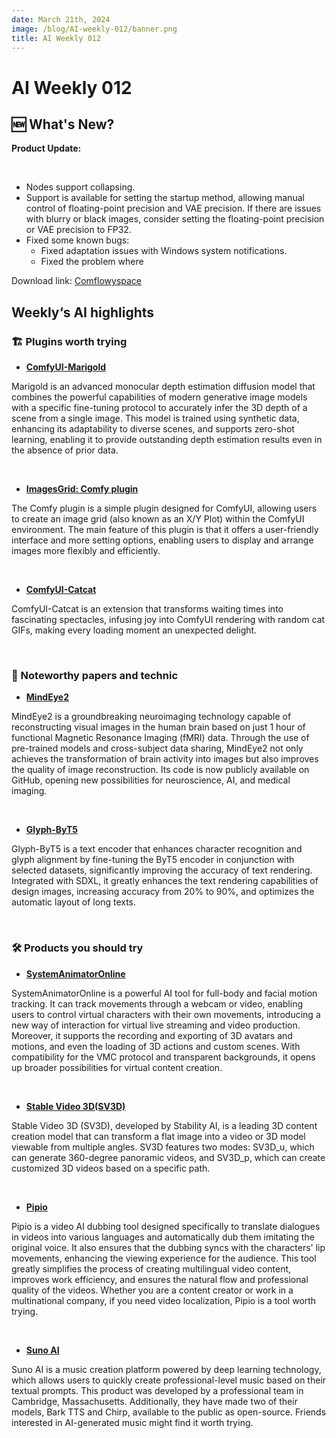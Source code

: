 ```yaml
---
date: March 21th, 2024
image: /blog/AI-weekly-012/banner.png
title: AI Weekly 012
---
```



# AI Weekly 012

## 🆕 What's New?
**Product Update:**

<br/>
<PhotoProvider>
  <PhotoView src="/space/010.png">
    <img src="/space/010.png" alt="" className='rounded-lg'/>
  </PhotoView>
</PhotoProvider>

- Nodes support collapsing.
- Support is available for setting the startup method, allowing manual control of floating-point precision and VAE precision. If there are issues with blurry or black images, consider setting the floating-point precision or VAE precision to FP32.
- Fixed some known bugs:
  - Fixed adaptation issues with Windows system notifications.
  - Fixed the problem where

Download link: [Comflowyspace](https://github.com/6174/comflowyspace/releases)

## Weekly‘s AI highlights

### 🏗️ Plugins worth trying

* [**ComfyUI-Marigold**](https://github.com/kijai/ComfyUI-Marigold)

Marigold is an advanced monocular depth estimation diffusion model that combines the powerful capabilities of modern generative image models with a specific fine-tuning protocol to accurately infer the 3D depth of a scene from a single image. This model is trained using synthetic data, enhancing its adaptability to diverse scenes, and supports zero-shot learning, enabling it to provide outstanding depth estimation results even in the absence of prior data.

<br/>
<PhotoProvider>
  <PhotoView src="/blog/AI-weekly-012/001.png">
    <img src="/blog/AI-weekly-012/001.png" alt="" className="rounded-lg"/>
  </PhotoView>
</PhotoProvider>

* [**ImagesGrid: Comfy plugin**](https://github.com/LEv145/images-grid-comfy-plugin)

The Comfy plugin is a simple plugin designed for ComfyUI, allowing users to create an image grid (also known as an X/Y Plot) within the ComfyUI environment. The main feature of this plugin is that it offers a user-friendly interface and more setting options, enabling users to display and arrange images more flexibly and efficiently.

<br/>
<PhotoProvider>
  <PhotoView src="/blog/AI-weekly-012/002.png">
    <img src="/blog/AI-weekly-012/002.png" alt="" className="rounded-lg"/>
  </PhotoView>
</PhotoProvider>

* [**ComfyUI-Catcat**](https://github.com/jw782cn/ComfyUI-Catcat)

ComfyUI-Catcat is an extension that transforms waiting times into fascinating spectacles, infusing joy into ComfyUI rendering with random cat GIFs, making every loading moment an unexpected delight.

<br/>
<PhotoProvider>
  <PhotoView src="/blog/AI-weekly-012/003.png">
    <img src="/blog/AI-weekly-012/003.png" alt="" className="rounded-lg"/>
  </PhotoView>
</PhotoProvider>

### 📄 Noteworthy papers and technic

* [**MindEye2**](https://arxiv.org/abs/2403.11207)

MindEye2 is a groundbreaking neuroimaging technology capable of reconstructing visual images in the human brain based on just 1 hour of functional Magnetic Resonance Imaging (fMRI) data. Through the use of pre-trained models and cross-subject data sharing, MindEye2 not only achieves the transformation of brain activity into images but also improves the quality of image reconstruction. Its code is now publicly available on GitHub, opening new possibilities for neuroscience, AI, and medical imaging.

<br/>
<PhotoProvider>
  <PhotoView src="/blog/AI-weekly-012/004.png">
    <img src="/blog/AI-weekly-012/004.png" alt="" className="rounded-lg"/>
  </PhotoView>
</PhotoProvider>

* [**Glyph-ByT5**](https://arxiv.org/abs/2403.09622)

Glyph-ByT5 is a text encoder that enhances character recognition and glyph alignment by fine-tuning the ByT5 encoder in conjunction with selected datasets, significantly improving the accuracy of text rendering. Integrated with SDXL, it greatly enhances the text rendering capabilities of design images, increasing accuracy from 20% to 90%, and optimizes the automatic layout of long texts.

<br/>
<PhotoProvider>
  <PhotoView src="/blog/AI-weekly-012/005.png">
    <img src="/blog/AI-weekly-012/005.png" alt="" className="rounded-lg"/>
  </PhotoView>
</PhotoProvider>

### 🛠️ Products you should try

* [**SystemAnimatorOnline**](https://github.com/ButzYung/SystemAnimatorOnline?tab=readme-ov-file)

SystemAnimatorOnline is a powerful AI tool for full-body and facial motion tracking. It can track movements through a webcam or video, enabling users to control virtual characters with their own movements, introducing a new way of interaction for virtual live streaming and video production. Moreover, it supports the recording and exporting of 3D avatars and motions, and even the loading of 3D actions and custom scenes. With compatibility for the VMC protocol and transparent backgrounds, it opens up broader possibilities for virtual content creation.

<br/>
<PhotoProvider>
  <PhotoView src="/blog/AI-weekly-012/006.png">
    <img src="/blog/AI-weekly-012/006.png" alt="" className="rounded-lg"/>
  </PhotoView>
</PhotoProvider>

* [**Stable Video 3D(SV3D)**](https://stability.ai/news/introducing-stable-video-3d?utm_source=Twitter&utm_medium=website&utm_campaign=blog)

Stable Video 3D (SV3D), developed by Stability AI, is a leading 3D content creation model that can transform a flat image into a video or 3D model viewable from multiple angles. SV3D features two modes: SV3D_u, which can generate 360-degree panoramic videos, and SV3D_p, which can create customized 3D videos based on a specific path.

<br/>
<PhotoProvider>
  <PhotoView src="/blog/AI-weekly-012/007.png">
    <img src="/blog/AI-weekly-012/007.png" alt="" className="rounded-lg"/>
  </PhotoView>
</PhotoProvider>

* [**Pipio**](https://www.pipio.ai/video-dubbing)

Pipio is a video AI dubbing tool designed specifically to translate dialogues in videos into various languages and automatically dub them imitating the original voice. It also ensures that the dubbing syncs with the characters' lip movements, enhancing the viewing experience for the audience. This tool greatly simplifies the process of creating multilingual video content, improves work efficiency, and ensures the natural flow and professional quality of the videos. Whether you are a content creator or work in a multinational company, if you need video localization, Pipio is a tool worth trying.

<br/>
<PhotoProvider>
  <PhotoView src="/blog/AI-weekly-012/008.png">
    <img src="/blog/AI-weekly-012/008.png" alt="" className="rounded-lg"/>
  </PhotoView>
</PhotoProvider>

* [**Suno AI**](https://www.suno.ai/)

Suno AI is a music creation platform powered by deep learning technology, which allows users to quickly create professional-level music based on their textual prompts. This product was developed by a professional team in Cambridge, Massachusetts. Additionally, they have made two of their models, Bark TTS and Chirp, available to the public as open-source. Friends interested in AI-generated music might find it worth trying.

<br/>
<PhotoProvider>
  <PhotoView src="/blog/AI-weekly-012/009.png">
    <img src="/blog/AI-weekly-012/009.png" alt="" className="rounded-lg"/>
  </PhotoView>
</PhotoProvider>

<Subscribe />










